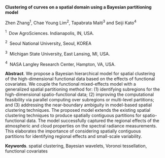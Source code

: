 <span>**Clustering of curves on a spatial domain using a Bayesian
partitioning model**</span>

Zhen Zhang$^1$, Chae Young Lim$^2$, Tapabrata Maiti$^3$ and Seiji
Kato$^4$

$^1 \;$ Dow AgroSciences. Indianapolis, IN, USA.

$^2 \;$ Seoul National University, Seoul, KOREA

$^3 \;$ Michigan State University, East Lansing, MI, USA.

$^4 \;$ NASA Langley Research Center, Hampton, VA, USA.

<span>**Abstract**</span>. We propose a Bayesian hierarchical model for
spatial clustering of the high-dimensional functional data based on the
effects of functional covariates. We couple the functional mixed-effects
model with a generalized spatial partitioning method for: (1)
identifying subregions for the high-dimensional spatio-functional data;
(2) improving the computational feasibility via parallel computing over
subregions or multi-level partitions; and (3) addressing the
near-boundary ambiguity in model-based spatial clustering techniques.
The proposed model extends the existing spatial clustering techniques to
produce spatially contiguous partitions for spatio-functional data. The
model successfully captured the regional effects of the atmospheric and
cloud properties on the spectral radiance measurements. This elaborates
the importance of considering spatially contiguous partitions for
identifying regional effects and small-scale variability.

<span>**Keywords**</span>. spatial clustering, Bayesian wavelets,
Voronoi tessellation, functional covariates
